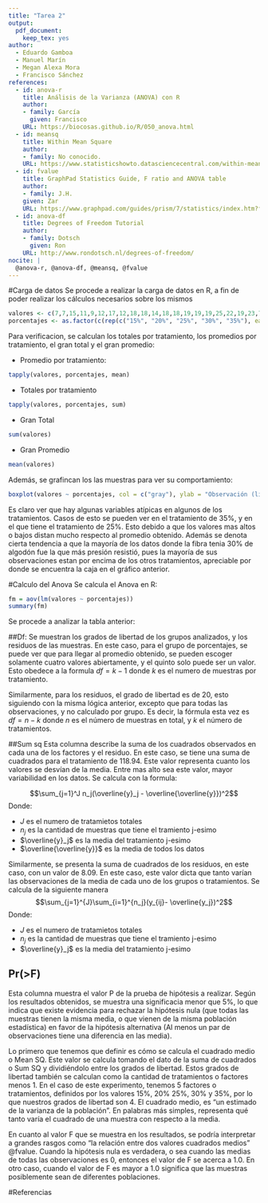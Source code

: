 ```yaml
---
title: "Tarea 2"
output: 
  pdf_document: 
    keep_tex: yes
author:
  - Eduardo Gamboa
  - Manuel Marín
  - Megan Alexa Mora
  - Francisco Sánchez
references:
  - id: anova-r
    title: Análisis de la Varianza (ANOVA) con R
    author: 
    - family: García
      given: Francisco
    URL: https://biocosas.github.io/R/050_anova.html
  - id: meansq
    title: Within Mean Square 
    author: 
    - family: No conocido.
    URL: https://www.statisticshowto.datasciencecentral.com/within-mean-square/
  - id: fvalue
    title: GraphPad Statistics Guide, F ratio and ANOVA table
    author:
    - family: J.H.
    given: Zar
    URL: https://www.graphpad.com/guides/prism/7/statistics/index.htm?f_ratio_and_anova_table_(one-way_anova).htm
  - id: anova-df
    title: Degrees of Freedom Tutorial
    author: 
    - family: Dotsch
      given: Ron
    URL: http://www.rondotsch.nl/degrees-of-freedom/
nocite: |
  @anova-r, @anova-df, @meansq, @fvalue
---
```


#Carga de datos
Se procede a realizar la carga de datos en R, a fin de poder realizar los cálculos necesarios sobre los mismos
```r
valores <- c(7,7,15,11,9,12,17,12,18,18,14,18,18,19,19,19,25,22,19,23,7,10,11,15,11)
porcentajes <- as.factor(c(rep(c("15%", "20%", "25%", "30%", "35%"), each=5)))
```

Para verificacion, se calculan los totales por tratamiento, los promedios por tratamiento, el gran total y el gran promedio:

* Promedio por tratamiento:
```r
tapply(valores, porcentajes, mean)
```

* Totales por tratamiento
```r
tapply(valores, porcentajes, sum)
```

* Gran Total
```r
sum(valores)
```

* Gran Promedio
```r
mean(valores)
```

Además, se grafincan los las muestras para ver su comportamiento:
```r
boxplot(valores ~ porcentajes, col = c("gray"), ylab = "Observación (libras/pulgada cuadrada)")
```

Es claro ver que hay algunas variables atípicas en algunos de los tratamientos. Casos de esto se pueden ver en el tratamiento de 35%, y en el que tiene el tratamiento de 25%. Esto debido a que los valores mas altos o bajos distan mucho respecto al promedio obtenido. Además se denota cierta tendencia a que la mayoría de los datos donde la fibra tenia 30% de algodón fue la que más presión resistió, pues la mayoría de sus observaciones estan por encima de los otros tratamientos, apreciable por donde se encuentra la caja en el gráfico anterior. 

#Calculo del Anova
Se calcula el Anova en R:
```r
fm = aov(lm(valores ~ porcentajes))
summary(fm)
```
Se procede a analizar la tabla anterior:

##Df:
Se muestran los grados de libertad de los grupos analizados, y los residuos de las muestras. En este caso, para el grupo de porcentajes, se puede ver que para llegar al promedio obtenido, se pueden escoger solamente cuatro valores abiertamente, y el quinto solo puede ser un valor. Esto obedece a la formula $df = k - 1$ donde $k$ es el numero de muestras por tratamiento.

Similarmente, para los residuos, el grado de libertad es de 20, esto siguiendo con la misma lógica anterior, excepto que para todas las observaciones, y no calculado por grupo. Es decir, la fórmula esta vez es $df = n - k$ donde $n$ es el número de muestras en total, y $k$ el número de tratamientos. 

##Sum sq
Esta columna describe la suma de los cuadrados observados en cada una de los factores y el residuo. En este caso, se tiene una suma de cuadrados para el tratamiento de $118.94$. Este valor representa cuanto los valores se desvían de la media. Entre mas alto sea este valor, mayor variabilidad en los datos. Se calcula con la formula:

$$\sum_{j=1}^J n_j(\overline{y}_j - \overline{\overline{y}})^2$$
Donde:

* $J$ es el numero de tratamietos totales
* $n_j$ es la cantidad de muestras que tiene el tramiento j-esimo
* $\overline{y}_j$ es la media del tratamiento j-esimo
* $\overline{\overline{y}}$ es la media de todos los datos

Similarmente, se presenta la suma de cuadrados de los residuos, en este caso, con un valor de 8.09. En este caso, este valor dicta que tanto varían las observaciones de la media de cada uno de los grupos o tratamientos. Se calcula de la siguiente manera
$$\sum_{j=1}^{J}\sum_{i=1}^{n_j}(y_{ij}- \overline{y_j})^2$$
Donde:

* $J$ es el numero de tratamietos totales
* $n_j$ es la cantidad de muestras que tiene el tramiento j-esimo
* $\overline{y}_j$ es la media del tratamiento j-esimo

## Pr(>F)
Esta columna muestra el valor P de la prueba de hipótesis a realizar. Según los resultados obtenidos, se muestra una significacia menor que 5%, lo que indica que existe evidencia para rechazar la hipótesis nula (que todas las muestras tienen la misma media, o que vienen de la misma población estadística) en favor de la hipótesis alternativa (Al menos un par de observaciones tiene una diferencia en las media).

\section{Mean Square}

Lo primero que tenemos que definir es cómo se calcula el cuadrado medio o Mean SQ. Este valor se calcula tomando el dato de la suma de cuadrados o Sum SQ y dividiéndolo entre los grados de libertad. 
Estos grados de libertad también se calculan como la cantidad de tratamientos o factores menos 1. En el caso de este experimento, tenemos 5 factores o tratamientos, definidos por los valores 15%, 20% 25%, 30% y 35%, por lo que nuestros grados de libertad son 4. 
El cuadrado medio, es "un estimado de la varianza de la población". En palabras más simples, representa qué tanto varía el cuadrado de una muestra con respecto a la media. 

\section{F value}

En cuanto al valor F que se muestra en los resultados, se podría interpretar a grandes rasgos como "la relación entre dos valores cuadrados medios" @fvalue. Cuando la hipótesis nula es verdadera, o sea cuando las medias de todas las observaciones es 0, entonces el valor de F se acerca a 1.0. En otro caso, cuando el valor de F es mayor a 1.0 significa que las muestras posiblemente sean de diferentes poblaciones. 

#Referencias
